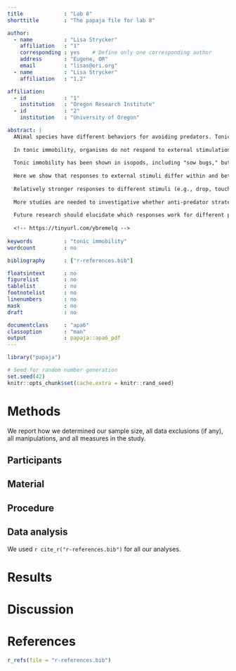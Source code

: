 ```yaml
---
title             : "Lab 8"
shorttitle        : "The papaja file for lab 8"

author: 
  - name          : "Lisa Strycker"
    affiliation   : "1"
    corresponding : yes    # Define only one corresponding author
    address       : "Eugene, OR"
    email         : "lisas@ori.org"
  - name          : "Lisa Strycker"
    affiliation   : "1,2"

affiliation:
  - id            : "1"
    institution   : "Oregon Research Institute"
  - id            : "2"
    institution   : "University of Oregon"

abstract: |
  ANimal species have different behaviors for avoiding predators. Tonic immobility of a form of passive anti-predator behavior.
  
  In tonic immobility, organisms do not respond to external stimulation.
  
  Tonic immobility has been shown in isopods, including "sow bugs," but is largely unstudied. This study answered four research questions: (a) Do species differ in responsiveness to tonic immobility-inducing stimuli? (b) Does the responsiveness depend upon sex, size, or stimulus? (c) Is the duration of tonic immobility influenced by sex, size, or type of stimulus, and does it differ between species? (d) Is the duration of tonic immobility related to the time needed to elicit a response?
  
  Here we show that responses to external stimuli differ within and between three species of isopods. Three distinct patterns were found.
  
  Relatively stronger responses to different stimuli (e.g., drop, touch) may be because some species tend to have visual predators that are larger or smaller than they are. 
  
  More studies are needed to investigative whether anti-predator strategies like tonic immobility improve survivorship.
  
  Future research should elucidate which responses work for different predators.
  
  <!-- https://tinyurl.com/ybremelq -->
  
keywords          : "tonic immobility"
wordcount         : no

bibliography      : ["r-references.bib"]

floatsintext      : no
figurelist        : no
tablelist         : no
footnotelist      : no
linenumbers       : no
mask              : no
draft             : no

documentclass     : "apa6"
classoption       : "man"
output            : papaja::apa6_pdf
---
```


```r
library("papaja")
```

```r
# Seed for random number generation
set.seed(42)
knitr::opts_chunk$set(cache.extra = knitr::rand_seed)
```



# Methods
We report how we determined our sample size, all data exclusions (if any), all manipulations, and all measures in the study. <!-- 21-word solution (Simmons, Nelson & Simonsohn, 2012; retrieved from http://ssrn.com/abstract=2160588) -->

## Participants

## Material

## Procedure

## Data analysis
We used `r cite_r("r-references.bib")` for all our analyses.


# Results

# Discussion


\newpage

# References
```r
r_refs(file = "r-references.bib")
```

\begingroup
\setlength{\parindent}{-0.5in}
\setlength{\leftskip}{0.5in}

<div id = "refs"></div>
\endgroup
